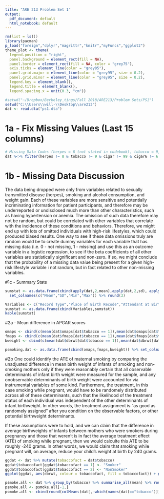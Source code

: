 ```yaml
---
title: "ARE 213 Problem Set 1"
output:
  pdf_document: default
  html_notebook: default
---
```


```r
rm(list = ls())
library(pacman)
p_load("foreign","dplyr","magrittr","knitr","myFuncs","ggplot2")
theme_plot <- theme(
  legend.position = "right",
  panel.background = element_rect(fill = NA),
  panel.border = element_rect(fill = NA, color = "grey75"),
  axis.ticks = element_line(color = "grey85"),
  panel.grid.major = element_line(color = "grey95", size = 0.2),
  panel.grid.minor = element_line(color = "grey95", size = 0.2),
  legend.key = element_blank(),
  legend.title = element_blank(),
  legend.spacing.x = unit(0.3, "cm"))

#setwd("~/Dropbox/Berkeley_tings/Fall 2018/ARE213/Problem Sets/PS1")
setwd("C:\\Users\\will-\\Desktop\\are213")
dat <- read.dta("ps1.dta")
```

# 1a - Fix Missing Values (Last 15 columns)
```r
# Missing Data Codes (herpes = 8 (not stated in codebook), tobacco = 9, cigar = 99, cigar6 = 6, alcohol = 9, drink = 99, drink5 = 5, wgain = 99)
dat %<>% filter(herpes != 8 & tobacco != 9 & cigar != 99 & cigar6 != 6 & alcohol != 9 & drink != 99 & drink5 != 5 & wgain != 99)
```

# 1b - Missing Data Discussion
The data being dropped were only from variables related to sexually transmitted disease (herpes), smoking and alcohol consumption, and weight gain.  Each of these variables are more sensitive and potentially incriminating information for patient participants, and therefore may be underreported or undisclosed much more than other characteristics, such as having hypertension or anemia.  The omission of such data therefore may not be random, but could be correlated with other variables that correlate with the incidence of these conditions and behaviors.  Therefore, we might end up with lots of omitted individuals with high-risk lifestyles, which could produced biased results. One way to see if these data omissions truly are random would be to create dummy variables for each variable that has missing data (i.e. 0 - not missing, 1 - missing) and use this as an outcome variable in a logistic regression, to see if the beta coefficients of all other variables are statistically significant and non-zero. If so, we might conclude that the probability of a missing data value being present for a given high-risk lifestyle variable i not random, but in fact related to other non-missing variables.

#1c - Summary Stats
```r
sumstat <- as.data.frame(cbind(apply(dat,2,mean),apply(dat,2,sd), apply(dat,2,min), apply(dat,2,max))) %>%
  set_colnames(c("Mean","SD","Min","Max")) %>% round(3)

Variables <- c("Record Type","Place of Birth Recode","Attendant at Birth","Population of County of Occurence","State of Residence (FIPS)","Age of Mother","Hispanic Origin of Mother","Race of Mother Recode","Education of Mother Detail","Marital Status of Mother","Adequacy of Care Recode","Number of Live Births, Now Living","Detail Live Birth Order","Detail Total Birth Order","Total Birth Order Recode","Detail Month of Pregnancy Prenatal Care Began","Total Number of Prenatal Visits","Interval Since Last Live Birth","Interval Since Last Live Birth Recode","Age of Father","Hispanic Origin of Father","Education of Father Detail","Month of Birth","Day of Week of Birth","Gestation - Detail in Weeks","Sex","Birth Weight - Detail in Grams","Plurality","One Minute APGAR Score","Five Minute APGAR Score","Clinical Estimate of Gestation","Method of Delivery Recode","Anemia","Cardiac Disease","Acute or Chronic Lung Disease","Diabetes","Genital Herpes","Chronic Hypertension","Pregnancy-Associated Hypertension","Previous Infant 4000+ Grams","Previous Preterm or Small-for-Gestational-Age Infant","Tobacco Use During Pregnancy","Average Number of Cigarettes per Day","Average Number of Cigarettes per Day Recode","Alcohol Use During Pregnancy","Average Number of Drinks per Week","Average Number of Drinks per Week Recode","Weight Gain in Pounds")
sumstat <- as.data.frame(cbind(Variables,sumstat))
kable(sumstat)
```

#2a - Mean difference in APGAR scores
```r
omaps <- cbind(c(mean(dat$omaps[dat$tobacco == 1]),mean(dat$omaps[dat$tobacco == 2])))
fmaps <- cbind(c(mean(dat$fmaps[dat$tobacco == 1]),mean(dat$fmaps[dat$tobacco == 2])))
bweight <- cbind(c(mean(dat$dbrwt[dat$tobacco == 1]),mean(dat$dbrwt[dat$tobacco == 2])))

psmoking.dat <- as.data.frame(cbind(omaps,fmaps,bweight)) %>% set_colnames(c("One-Minute APGAR Score", "Five-Minute APGAR Score", "Birthweight")) %>% set_rownames(c("Smoking While Pregnant", "No Smoking While Pregnant"))
```

#2b
One could identify the ATE of maternal smoking by comparing the unadjusted difference in mean birth weight of infants of smoking and non-smoking mothers only if they were reasonably certain that all observable determinants of infant birth weight were measured for the sample, and any onobservable determinants of birth weight were accounted for via instrumental variables of some kind.  Furthermore, the treatment, in this case smoking while pregnant, would have to be randomely distributed across all of these determinants, such that the likelihood of the treatment status of each individual was independent of the other determinants of infant birthweight.  In other words, the treatment assignment is "as good as randomely assigned" after you condition on the observable factors, or other potential birthweight determinants.

If these assumptions were to hold, and we can claim that the difference in average birthweights of infants between mothers who were smokers during pregnancy and those that weren't is in fact the average treatment effect (ATE) of smoking while pregnant, then we would calculte this ATE to be roughly -240 grams.  In other words, we would claim that smoking while pregnant will, on average, reduce your child's weight at birth by 240 grams.
```r
ggdat <- dat %>% mutate(tobaccofact = dat$tobacco)
ggdat$tobaccofact[ggdat$tobaccofact == 1] <- "Smoker"
ggdat$tobaccofact[ggdat$tobaccofact == 2] <- "NonSmoker"
ggplot(ggdat, aes(dbrwt, colour = tobaccofact, fill = tobaccofact)) + geom_density(alpha = 0.1) + theme_plot + xlab("Birthweight (grams)") + geom_vline(xintercept = psmoking.dat$Birthweight[1], linetype = 'dashed', color = "#ba0000") + geom_vline(xintercept = psmoking.dat$Birthweight[2], linetype = 'dashed', color = "#138400") + scale_color_manual(values = c("#138400","#ba0000")) + scale_fill_manual(values = c("#4cd136","#ff7575")) + ggtitle("Distribution of Infant Birthweights by Maternal Smoking Habits")

```

```r
psmoke.all <- dat %>% group_by(tobacco) %>% summarise_all(mean) %>% round(3) %>% t() 
psmoke.all <- psmoke.all[-1,]
psmoke.all <- cbind(round(colMeans(dat[,-which(names(dat)=="tobacco")]),3),psmoke.all) %>% set_colnames(c("Average", "Smoker", "Non Smoker")) %>% as.data.frame()
                    

```

